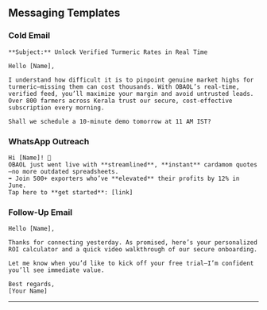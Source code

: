 ## Messaging Templates

### Cold Email

```mdx-code-block
**Subject:** Unlock Verified Turmeric Rates in Real Time

Hello [Name],

I understand how difficult it is to pinpoint genuine market highs for turmeric—missing them can cost thousands. With OBAOL’s real-time, verified feed, you’ll maximize your margin and avoid untrusted leads. Over 800 farmers across Kerala trust our secure, cost-effective subscription every morning.

Shall we schedule a 10-minute demo tomorrow at 11 AM IST?
```

### WhatsApp Outreach

```mdx-code-block
Hi [Name]! 👋
OBAOL just went live with **streamlined**, **instant** cardamom quotes—no more outdated spreadsheets.
➡️ Join 500+ exporters who’ve **elevated** their profits by 12% in June.
Tap here to **get started**: [link]
```

### Follow-Up Email

```mdx-code-block
Hello [Name],

Thanks for connecting yesterday. As promised, here’s your personalized ROI calculator and a quick video walkthrough of our secure onboarding.

Let me know when you’d like to kick off your free trial—I’m confident you’ll see immediate value.

Best regards,
[Your Name]
```

---
